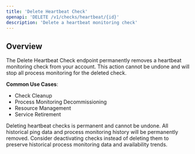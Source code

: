 ```yaml
---
title: 'Delete Heartbeat Check'
openapi: 'DELETE /v1/checks/heartbeat/{id}'
description: 'Delete a heartbeat monitoring check'
---
```


## Overview

The Delete Heartbeat Check endpoint permanently removes a heartbeat monitoring check from your account. This action cannot be undone and will stop all process monitoring for the deleted check.

**Common Use Cases**:
- Check Cleanup
- Process Monitoring Decommissioning
- Resource Management
- Service Retirement

<Warning>
Deleting heartbeat checks is permanent and cannot be undone. All historical ping data and process monitoring history will be permanently removed.
</Warning>

<Note>
Consider deactivating checks instead of deleting them to preserve historical process monitoring data and availability trends.
</Note>